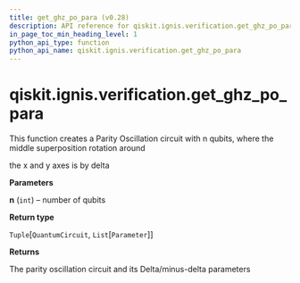 ```yaml
---
title: get_ghz_po_para (v0.28)
description: API reference for qiskit.ignis.verification.get_ghz_po_para in qiskit v0.28
in_page_toc_min_heading_level: 1
python_api_type: function
python_api_name: qiskit.ignis.verification.get_ghz_po_para
---
```


<span id="qiskit-ignis-verification-get-ghz-po-para" />

# qiskit.ignis.verification.get\_ghz\_po\_para

<Function id="qiskit.ignis.verification.get_ghz_po_para" isDedicatedPage={true} github="https://github.com/qiskit-community/qiskit-ignis/tree/stable/0.6/qiskit/ignis/verification/entanglement/linear.py" signature="get_ghz_po_para(n)">
  This function creates a Parity Oscillation circuit with n qubits, where the middle superposition rotation around

  the x and y axes is by delta

  **Parameters**

  **n** (`int`) – number of qubits

  **Return type**

  `Tuple`\[`QuantumCircuit`, `List`\[`Parameter`]]

  **Returns**

  The parity oscillation circuit and its Delta/minus-delta parameters
</Function>

